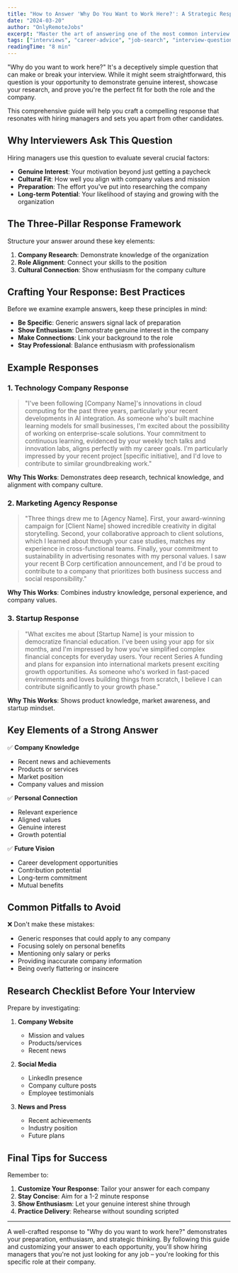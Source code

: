 ```yaml
---
title: "How to Answer 'Why Do You Want to Work Here?': A Strategic Response Guide"
date: "2024-03-20"
author: "OnlyRemoteJobs"
excerpt: "Master the art of answering one of the most common interview questions with compelling, well-researched responses that demonstrate genuine interest and cultural fit."
tags: ["interviews", "career-advice", "job-search", "interview-questions"]
readingTime: "8 min"
---
```


"Why do you want to work here?" It's a deceptively simple question that can make or break your interview. While it might seem straightforward, this question is your opportunity to demonstrate genuine interest, showcase your research, and prove you're the perfect fit for both the role and the company.

This comprehensive guide will help you craft a compelling response that resonates with hiring managers and sets you apart from other candidates.

## Why Interviewers Ask This Question

Hiring managers use this question to evaluate several crucial factors:

- **Genuine Interest**: Your motivation beyond just getting a paycheck
- **Cultural Fit**: How well you align with company values and mission
- **Preparation**: The effort you've put into researching the company
- **Long-term Potential**: Your likelihood of staying and growing with the organization

## The Three-Pillar Response Framework

Structure your answer around these key elements:

1. **Company Research**: Demonstrate knowledge of the organization
2. **Role Alignment**: Connect your skills to the position
3. **Cultural Connection**: Show enthusiasm for the company culture

## Crafting Your Response: Best Practices

Before we examine example answers, keep these principles in mind:

- **Be Specific**: Generic answers signal lack of preparation
- **Show Enthusiasm**: Demonstrate genuine interest in the company
- **Make Connections**: Link your background to the role
- **Stay Professional**: Balance enthusiasm with professionalism

## Example Responses

### 1. Technology Company Response

> "I've been following [Company Name]'s innovations in cloud computing for the past three years, particularly your recent developments in AI integration. As someone who's built machine learning models for small businesses, I'm excited about the possibility of working on enterprise-scale solutions. Your commitment to continuous learning, evidenced by your weekly tech talks and innovation labs, aligns perfectly with my career goals. I'm particularly impressed by your recent project [specific initiative], and I'd love to contribute to similar groundbreaking work."

**Why This Works**: Demonstrates deep research, technical knowledge, and alignment with company culture.

### 2. Marketing Agency Response

> "Three things drew me to [Agency Name]. First, your award-winning campaign for [Client Name] showed incredible creativity in digital storytelling. Second, your collaborative approach to client solutions, which I learned about through your case studies, matches my experience in cross-functional teams. Finally, your commitment to sustainability in advertising resonates with my personal values. I saw your recent B Corp certification announcement, and I'd be proud to contribute to a company that prioritizes both business success and social responsibility."

**Why This Works**: Combines industry knowledge, personal experience, and company values.

### 3. Startup Response

> "What excites me about [Startup Name] is your mission to democratize financial education. I've been using your app for six months, and I'm impressed by how you've simplified complex financial concepts for everyday users. Your recent Series A funding and plans for expansion into international markets present exciting growth opportunities. As someone who's worked in fast-paced environments and loves building things from scratch, I believe I can contribute significantly to your growth phase."

**Why This Works**: Shows product knowledge, market awareness, and startup mindset.

## Key Elements of a Strong Answer

✅ **Company Knowledge**

- Recent news and achievements
- Products or services
- Market position
- Company values and mission

✅ **Personal Connection**

- Relevant experience
- Aligned values
- Genuine interest
- Growth potential

✅ **Future Vision**

- Career development opportunities
- Contribution potential
- Long-term commitment
- Mutual benefits

## Common Pitfalls to Avoid

❌ Don't make these mistakes:

- Generic responses that could apply to any company
- Focusing solely on personal benefits
- Mentioning only salary or perks
- Providing inaccurate company information
- Being overly flattering or insincere

## Research Checklist Before Your Interview

Prepare by investigating:

1. **Company Website**

   - Mission and values
   - Products/services
   - Recent news

2. **Social Media**

   - LinkedIn presence
   - Company culture posts
   - Employee testimonials

3. **News and Press**
   - Recent achievements
   - Industry position
   - Future plans

## Final Tips for Success

Remember to:

1. **Customize Your Response**: Tailor your answer for each company
2. **Stay Concise**: Aim for a 1-2 minute response
3. **Show Enthusiasm**: Let your genuine interest shine through
4. **Practice Delivery**: Rehearse without sounding scripted

---

A well-crafted response to "Why do you want to work here?" demonstrates your preparation, enthusiasm, and strategic thinking. By following this guide and customizing your answer to each opportunity, you'll show hiring managers that you're not just looking for any job – you're looking for this specific role at their company.
